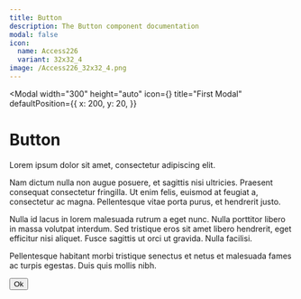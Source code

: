```yaml
---
title: Button
description: The Button component documentation
modal: false
icon:
  name: Access226
  variant: 32x32_4
image: /Access226_32x32_4.png
---
```


<Modal
  width="300"
  height="auto"
  icon={<Access226 variant="32x32_4" />}
  title="First Modal"
  defaultPosition={{
  x: 200,
  y: 20,
  }}
>

# Button



<Frame bg="white"
  p={6}
  boxShadow="in"
  height="100%">
Lorem ipsum dolor sit amet, consectetur adipiscing elit.

Nam dictum nulla non augue posuere, et sagittis nisi ultricies. Praesent
consequat consectetur fringilla. Ut enim felis, euismod at feugiat a,
consectetur ac magna. Pellentesque vitae porta purus, et hendrerit justo.

Nulla id lacus in lorem malesuada rutrum a eget nunc. Nulla porttitor libero in
massa volutpat interdum. Sed tristique eros sit amet libero hendrerit, eget
efficitur nisi aliquet. Fusce sagittis ut orci ut gravida. Nulla facilisi.

Pellentesque habitant morbi tristique senectus et netus et malesuada fames ac
turpis egestas. Duis quis mollis nibh.

</Frame>
<Button>Ok</Button>
</Modal>

